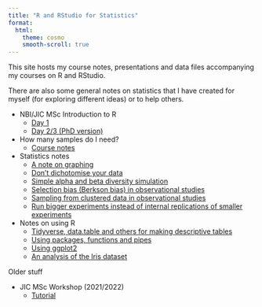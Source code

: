 ```yaml
---
title: "R and RStudio for Statistics"
format:
  html:
    theme: cosmo
    smooth-scroll: true
---
```


This site hosts my course notes, presentations and data files accompanying my courses on R and RStudio.  

There are also some general notes on statistics that I have created for myself (for exploring different ideas) or to help others.

* NBI/JIC MSc Introduction to R
    * [Day 1](day1.qmd)
    * [Day 2/3 (PhD version)](day2.qmd)
* How many samples do I need?
    * [Course notes](sampleSize.qmd)
* Statistics notes
    * [A note on graphing](day3.qmd)
    * [Don't dichotomise your data](dichot.qmd)
    * [Simple alpha and beta diversity simulation](alphabeta.qmd)
    * [Selection bias (Berkson bias) in observational studies](berkson.qmd)
    * [Sampling from clustered data in observational studies](independentclusters.qmd)
    * [Run bigger experiments instead of internal replications of smaller experiments](repeats.qmd)
* Notes on using R
    * [Tidyverse, data.table and others for making descriptive tables](datatabletidyverse.qmd)
    * [Using packages, functions and pipes](praise.qmd)
    * [Using ggplot2](flipbook.html)
    * [An analysis of the Iris dataset](irisScript.qmd)

Older stuff

* JIC MSc Workshop (2021/2022)
    * [Tutorial](workshopscript.html)
    
    